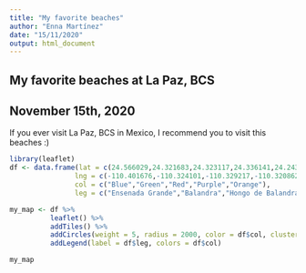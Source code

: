 ```yaml
---
title: "My favorite beaches"
author: "Enna Martínez"
date: "15/11/2020"
output: html_document
---
```


## My favorite beaches at La Paz, BCS
## November 15th, 2020

If you ever visit La Paz, BCS in Mexico, I recommend you to visit this beaches :)

```r
library(leaflet)
df <- data.frame(lat = c(24.566029,24.321683,24.323117,24.336141,24.243883), 
                lng = c(-110.401676,-110.324101,-110.329217,-110.320862,-110.145638), 
                col = c("Blue","Green","Red","Purple","Orange"), 
                leg = c("Ensenada Grande","Balandra","Hongo de Balandra","El Tecolote","El Saltito"))

my_map <- df %>%
          leaflet() %>%
          addTiles() %>%
          addCircles(weight = 5, radius = 2000, color = df$col, clusterOptions=) %>%
          addLegend(label = df$leg, colors = df$col)

my_map

```